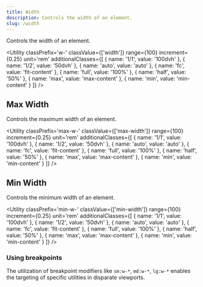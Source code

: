 ```yaml
---
title: Width
description: Controls the width of an element.
slug: /width
---
```



Controls the width of an element.

<Utility 
  classPrefix='w-' 
  classValue={['width']} 
  range={100} 
  increment={0.25} 
  unit='rem' 
  additionalClasses={[
    { name: '1/1', value: '100dvh' },
    { name: '1/2', value: '50dvh' },
    { name: 'auto', value: 'auto' },
    { name: 'fc', value: 'fit-content' },
    { name: 'full', value: '100%' },
    { name: 'half', value: '50%' },
    { name: 'max', value: 'max-content' },
    { name: 'min', value: 'min-content' }
  ]} 
/>

## Max Width

Controls the maximum width of an element.

<Utility 
  classPrefix='max-w-' 
  classValue={['max-width']} 
  range={100} 
  increment={0.25} 
  unit='rem' 
  additionalClasses={[
    { name: '1/1', value: '100dvh' },
    { name: '1/2', value: '50dvh' },
    { name: 'auto', value: 'auto' },
    { name: 'fc', value: 'fit-content' },
    { name: 'full', value: '100%' },
    { name: 'half', value: '50%' },
    { name: 'max', value: 'max-content' },
    { name: 'min', value: 'min-content' }
  ]} 
/>

## Min Width

Controls the minimum width of an element.

<Utility 
  classPrefix='min-w-' 
  classValue={['min-width']} 
  range={100} 
  increment={0.25} 
  unit='rem' 
  additionalClasses={[
    { name: '1/1', value: '100dvh' },
    { name: '1/2', value: '50dvh' },
    { name: 'auto', value: 'auto' },
    { name: 'fc', value: 'fit-content' },
    { name: 'full', value: '100%' },
    { name: 'half', value: '50%' },
    { name: 'max', value: 'max-content' },
    { name: 'min', value: 'min-content' }
  ]} 
/>

### Using breakpoints

The utilization of breakpoint modifiers like `sm:w-*`, `md:w-*`, `lg:w-*` enables the targeting of specific utilities in disparate viewports.